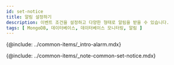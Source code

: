 ```yaml
---
id: set-notice
title: 알림 설정하기
description: 이벤트 조건을 설정하고 다양한 형태로 알림을 받을 수 있습니다.
tags: [ MongoDB, 데이터베이스, 데이터베이스 모니터링, 알림 ]
---
```


{@include: ../common-items/_intro-alarm.mdx}

{@include: ../common-items/_note-common-set-notice.mdx}